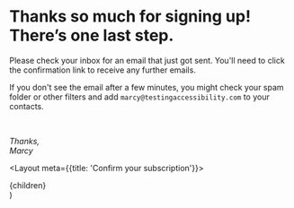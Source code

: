 # Thanks so much for signing up! There’s one last step.

Please check your inbox for an email that just got sent. You'll need to click the confirmation link to receive any further emails.

If you don't see the email after a few minutes, you might check your spam folder or other filters and add `marcy@testingaccessibility.com` to your contacts.

<br />

_Thanks,_<br />
_Marcy_


  <Layout meta={{title: 'Confirm your subscription'}}>
    <main className="sm:py-40 py-32 max-w-screen-sm mx-auto flex flex-col items-center justify-center">
      <div className="prose px-5 max-w-none">{children}</div>
    </main>
  </Layout>
)
